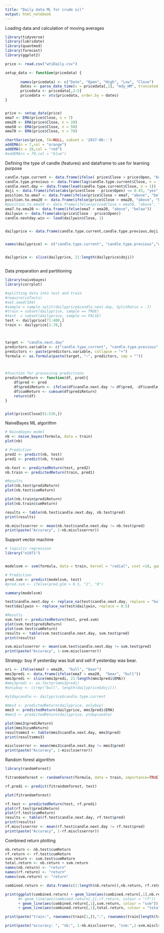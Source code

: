 ---
title: "Daily data ML for crude oil"
output: html_notebook
---
 
 Loading data and calculation of moving averages

```{r}


library(tidyverse)
library(lubridate)
library(quantmod)
library(forecast)
library(ggplot2)

price <- read.csv("wtiDaily.csv")

setup_data <- function(pricedata) {
  
       names(pricedata) <- c("Date", "Open", "High", "Low", "Close")
       dates <- parse_date_time(x = pricedata[,1], "mdy_HM", truncated = 3)
       pricedata <- pricedata[,2:5]
       pricedata <- xts(pricedata, order.by = dates)
}


price <- setup_data(price)
ema7 <- EMA(price$Close, n = 7)
ema20 <- EMA(price$Close, n = 20)
ema50 <- EMA(price$Close, n = 50)
ema70 <- EMA(price$Close, n = 70)

```



```{r}
chartSeries(price, TA=NULL, subset = '2017-06::')
addEMA(n = 7,col = "orange")
addEMA(n = 20,col = "red")
#addEMA(n = 70,col = "blue")


```

Defining the type of candle (features) and dataframe to use for learning purpose

```{r}

candle.type.current <- data.frame(ifelse( price$Close > price$Open, "bull", "bear"))
candle.type.previous <- data.frame(lag(candle.type.current$Close, n = 1))
candle.next.day <- data.frame(lead(candle.type.current$Close, n = 1))
doji <- data.frame(ifelse(abs(price$Close - price$Open) <= 0.45, "yes", "no"))
position.to.ema7 <- data.frame(ifelse(price$Close > ema7, "above", "below"))
position.to.ema20 <- data.frame(ifelse(price$Close > ema20, "above", "below"))
#position.to.ema50 <- data.frame(ifelse(price$Close > ema50, "above", "below"))
ema7.to.ema20 <- data.frame(ifelse(ema7 > ema20, "above", "below"))
dailywin <- data.frame(abs(price$Close - price$Open))
candle.nextday.win <- lead(dailywin$Close, 1)


dailyprice <- data.frame(candle.type.current,candle.type.previous,doji, position.to.ema7,position.to.ema20, ema7.to.ema20, dailywin, candle.nextday.win, candle.next.day)


names(dailyprice) <- c("candle.type.current", "candle.type.previous","doji", "position.to.ema7", "position.to.ema20", "ema7.to.ema20", "dailywin", "candle.nextday.win", "candle.next.day")


dailyprice <- slice(dailyprice, 21:length(dailyprice$doji))



```

Data preparation and partitioning

```{r}
library(naivebayes)
library(corrplot)

#splitting data into test and train
#require(caTools)
#set.seed(104) 
#sample = sample.split(dailyprice$candle.next.day, SplitRatio = .7)
#train = subset(dailyprice, sample == TRUE)
#test  = subset(dailyprice, sample == FALSE)
test <- dailyprice[71:400,]
train <- dailyprice[1:70,]



target <- "candle.next.day"
predictors.variable <- c("candle.type.current", "candle.type.previous","doji", "position.to.ema7", "position.to.ema20", "ema7.to.ema20", "dailywin")
predictors <- paste(predictors.variable, collapse = "+")
formula <- as.formula(paste(target, "~", predictors, sep = ""))



#function for processing predictions
predictedReturn <- function(df, pred){
    df$pred <- pred
    df$prediReturn <- ifelse(df$candle.next.day != df$pred, -df$candle.nextday.win, df$candle.nextday.win)
    df$cumReturn <- cumsum(df$prediReturn)
    return(df)
}


plot(price$Close[91:536,])
```


NaiveBayes ML algorithm

```{r}

# Naivebayes model
nb <- naive_bayes(formula, data = train)
plot(nb)

# Prediction
pred2 <- predict(nb, test)
pred1 <- predict(nb, train)

nb.test <- predictedReturn(test, pred2)
nb.train <- predictedReturn(train, pred1)

#Results
plot(nb.test$prediReturn)
plot(nb.test$cumReturn)

plot(nb.train$prediReturn)
plot(nb.train$cumReturn)

results <- table(nb.test$candle.next.day, nb.test$pred)
print(results)

nb.misclsserror <- mean(nb.test$candle.next.day != nb.test$pred)
print(paste("Accuracy", 1-nb.misclsserror))
```

Support vector machine

```{r}
# logistic regression
library("e1071")


modelsvm <- svm(formula, data = train, kernel = "radial", cost =10, gamma = 0.2) #playing around with these parameter does not seem to improve results

# Prediction
pred.svm <- predict(modelsvm, test)
#pred.svm <- ifelse(pred.glm > 0.5, "1", "0")

summary(modelsvm)

test$candle.next.day <- replace_na(test$candle.next.day, replace = "bull")
test$dailywin <- replace_na(test$dailywin, replace = 0.5)

#Results
svm.test <- predictedReturn(test, pred.svm)
plot(svm.test$prediReturn)
plot(svm.test$cumReturn)
results <- table(svm.test$candle.next.day, svm.test$pred)
print(results)

svm.misclsserror <- mean(svm.test$candle.next.day != svm.test$pred)
print(paste("Accuracy", 1-svm.misclsserror))


```

Strategy: buy if yesterday was bull and sell if yesterday was bear.

```{r}

ori <- ifelse(ema7 > ema20,  "bull", "bear")
mms3predi <- data.frame(ifelse(ema7 > ema20,  "bear", "bull"))
mms3predi <- slice(mms3predi, 21:length(mms3predi$EMA))
#mms3predi <- as.factor(mms3predi)
#onlybuy <- c(rep("bull", length(dailyprice$doji)))

#ytdaycandle <- dailyprice$candle.type.current
  
#mms3 <- predictedReturn(dailyprice, onlybuy)
mms3 <- predictedReturn(dailyprice, mms3predi$EMA)
#mms3 <- predictedReturn(dailyprice, ytdaycandle)

plot(mms3$prediReturn)
plot(mms3$cumReturn)
resultsmms3 <- table(mms3$candle.next.day, mms3$pred)
print(resultsmms3)

misclsserror <- mean(mms3$candle.next.day != mms3$pred)
print(paste("Accuracy", 1-misclsserror))

```

Random forest algorithm

```{r}
library(randomForest)

fitrandomforest <- randomForest(formula, data = train, importance=TRUE)

rf.predi <- predict(fitrandomforest, test)

plot(fitrandomforest)

rf.test <- predictedReturn(test, rf.predi)
plot(rf.test$prediReturn)
plot(rf.test$cumReturn)
results <- table(rf.test$candle.next.day, rf.test$pred)
print(results)
rf.misclsserror <- mean(rf.test$candle.next.day != rf.test$pred)
print(paste("Accuracy", 1-rf.misclsserror))

```
Combined return plotting

```{r}
nb.return <- nb.test$cumReturn
rf.return <- rf.test$cumReturn
svm.return <- svm.test$cumReturn
total.return <- nb.return + svm.return
names(nb.return) <- "return"
names(rf.return) <- "return"
names(svm.return) <- "return"

combined.return <- data.frame(c(1:length(nb.return)),nb.return, rf.return, svm.return, total.return)

print(ggplot(combined.return) + geom_line(aes(combined.return[,1],nb.return, colour = "nb"))
      #+ geom_line(aes(combined.return[,1],rf.return, colour = "rf"))
      + geom_line(aes(combined.return[,1],svm.return, colour = "svm"))
      + geom_line(aes(combined.return[,1],total.return, colour = "total"))  + ylab("cum return (x1000 USD)") + xlab("number of trades (test)"))

print(paste("train:", rownames(train[1,]),":", rownames(train[length(train$doji),]), "test:", rownames(test[1,]), ":", rownames(test[length(test$doji),])))

print(paste("accuracy: ", "nb:", 1-nb.misclsserror, "svm:",1-svm.misclsserror, "rf:", 1-rf.misclsserror  ))
```

